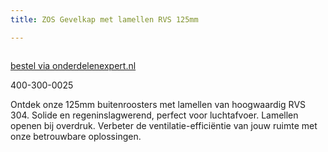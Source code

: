 ```yaml
---
title: ZOS Gevelkap met lamellen RVS 125mm

---
```



<Image src={imageProduct} width={imageProduct.width} alt="" />


[bestel via onderdelenexpert.nl](https://www.onderdelenexpert.nl/zos-gevelkap-met-lamellen-rvs-125mm-599511)

400-300-0025

Ontdek onze 125mm buitenroosters met lamellen van hoogwaardig RVS 304. Solide en regeninslagwerend, perfect voor luchtafvoer. Lamellen openen bij overdruk. Verbeter de ventilatie-efficiëntie van jouw ruimte met onze betrouwbare oplossingen.







